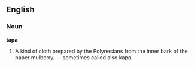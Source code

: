 ==English==

===Noun===

'''tapa'''

#A kind of cloth prepared by the Polynesians from the inner bark of the paper mulberry; -- sometimes called also kapa.
